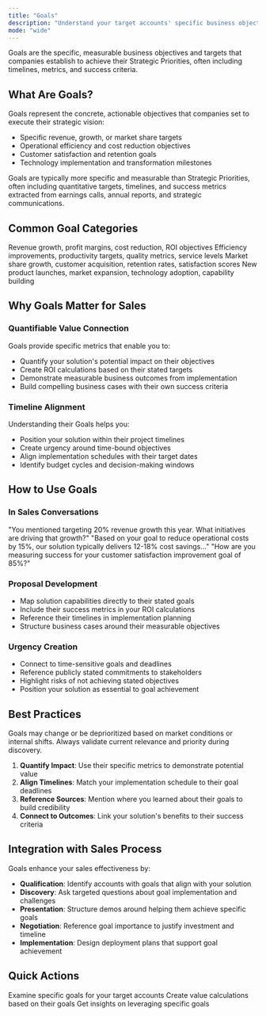 ```yaml
---
title: "Goals"
description: "Understand your target accounts' specific business objectives and targets"
mode: "wide"
---
```


Goals are the specific, measurable business objectives and targets that companies establish to achieve their Strategic Priorities, often including timelines, metrics, and success criteria.

## What Are Goals?

Goals represent the concrete, actionable objectives that companies set to execute their strategic vision:

- Specific revenue, growth, or market share targets
- Operational efficiency and cost reduction objectives
- Customer satisfaction and retention goals
- Technology implementation and transformation milestones

<Info>
  Goals are typically more specific and measurable than Strategic Priorities, often including quantitative targets, timelines, and success metrics extracted from earnings calls, annual reports, and strategic communications.
</Info>

## Common Goal Categories

<CardGroup cols={2}>
  <Card title="Financial Targets" icon="dollar-sign">
    Revenue growth, profit margins, cost reduction, ROI objectives
  </Card>
  <Card title="Operational Goals" icon="target">
    Efficiency improvements, productivity targets, quality metrics, service levels
  </Card>
  <Card title="Market & Customer Goals" icon="users">
    Market share growth, customer acquisition, retention rates, satisfaction scores
  </Card>
  <Card title="Innovation & Growth" icon="lightbulb">
    New product launches, market expansion, technology adoption, capability building
  </Card>
</CardGroup>

## Why Goals Matter for Sales

### **Quantifiable Value Connection**

Goals provide specific metrics that enable you to:

- Quantify your solution's potential impact on their objectives
- Create ROI calculations based on their stated targets
- Demonstrate measurable business outcomes from implementation
- Build compelling business cases with their own success criteria

### **Timeline Alignment**

Understanding their Goals helps you:

- Position your solution within their project timelines
- Create urgency around time-bound objectives
- Align implementation schedules with their target dates
- Identify budget cycles and decision-making windows

## How to Use Goals

### **In Sales Conversations**

<Tabs>
  <Tab title="Discovery Questions">
    "You mentioned targeting 20% revenue growth this year. What initiatives are driving that growth?"
  </Tab>
  <Tab title="Value Quantification">
    "Based on your goal to reduce operational costs by 15%, our solution typically delivers 12-18% cost savings..."
  </Tab>
  <Tab title="Success Metrics">
    "How are you measuring success for your customer satisfaction improvement goal of 85%?"
  </Tab>
</Tabs>

### **Proposal Development**

- Map solution capabilities directly to their stated goals
- Include their success metrics in your ROI calculations
- Reference their timelines in implementation planning
- Structure business cases around their measurable objectives

### **Urgency Creation**

- Connect to time-sensitive goals and deadlines
- Reference publicly stated commitments to stakeholders
- Highlight risks of not achieving stated objectives
- Position your solution as essential to goal achievement

## Best Practices

<Warning>
  Goals may change or be deprioritized based on market conditions or internal shifts. Always validate current relevance and priority during discovery.
</Warning>

1. **Quantify Impact**: Use their specific metrics to demonstrate potential value
2. **Align Timelines**: Match your implementation schedule to their goal deadlines
3. **Reference Sources**: Mention where you learned about their goals to build credibility
4. **Connect to Outcomes**: Link your solution's benefits to their success criteria

## Integration with Sales Process

Goals enhance your sales effectiveness by:

- **Qualification**: Identify accounts with goals that align with your solution
- **Discovery**: Ask targeted questions about goal implementation and challenges
- **Presentation**: Structure demos around helping them achieve specific goals
- **Negotiation**: Reference goal importance to justify investment and timeline
- **Implementation**: Design deployment plans that support goal achievement

## Quick Actions

<CardGroup cols={3}>
  <Card title="Review Account Goals" icon="bullseye">
    Examine specific goals for your target accounts
  </Card>
  <Card title="Build ROI Models" icon="calculator">
    Create value calculations based on their goals
  </Card>
  <Card title="Ask AI Assistant" icon="message" href="/account-intelligence/ai-assistant">
    Get insights on leveraging specific goals
  </Card>
</CardGroup>